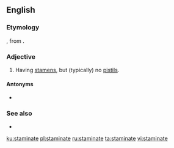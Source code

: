 ==English==

===Etymology===
{{etyl|la|en}} {{lena}} {{m|la|staminatus||consisting of threads}}, from {{m|la|stamen||thread}}.

===Adjective===
{{en-adj}}

# {{label|en|botany}} Having [[stamen]]s, but (typically) no [[pistil]]s.

====Antonyms====
* {{l|en|pistillate}}

===See also===
* {{l|en|carpellate}}

[[ku:staminate]]
[[pl:staminate]]
[[ru:staminate]]
[[ta:staminate]]
[[vi:staminate]]